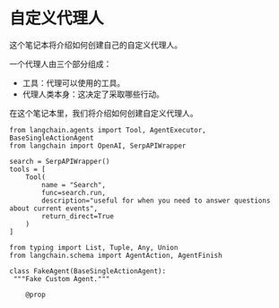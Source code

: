 自定义代理人
===============================================================



这个笔记本将介绍如何创建自己的自定义代理人。



一个代理人由三个部分组成：
- 工具：代理可以使用的工具。
- 代理人类本身：这决定了采取哪些行动。




在这个笔记本里，我们将介绍如何创建自定义代理人。




```
from langchain.agents import Tool, AgentExecutor, BaseSingleActionAgent
from langchain import OpenAI, SerpAPIWrapper

```




```
search = SerpAPIWrapper()
tools = [
    Tool(
        name = "Search",
        func=search.run,
        description="useful for when you need to answer questions about current events",
        return_direct=True
    )
]

```




```
from typing import List, Tuple, Any, Union
from langchain.schema import AgentAction, AgentFinish

class FakeAgent(BaseSingleActionAgent):
 """Fake Custom Agent."""
    
    @prop
```